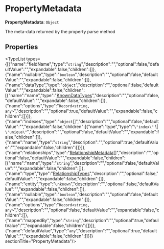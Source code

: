 
# PropertyMetadata

 **PropertyMetadata**: `Object`

The meta-data returned by the property parse method

## Properties

<TypeList types={[{"name":"fieldName","type":"`string`","description":"","optional":false,"defaultValue":"","expandable":false,"children":[]},{"name":"nullable","type":"`boolean`","description":"","optional":false,"defaultValue":"","expandable":false,"children":[]},{"name":"dataType","type":"`object`","description":"","optional":false,"defaultValue":"","expandable":false,"children":[{"name":"name","type":"[KnownDataTypes](../types.DmlTypes.KnownDataTypes/page.mdx)","description":"","optional":false,"defaultValue":"","expandable":false,"children":[]},{"name":"options","type":"`Record<string, any>`","description":"","optional":true,"defaultValue":"","expandable":false,"children":[]}]},{"name":"indexes","type":"`object`[]","description":"","optional":false,"defaultValue":"","expandable":false,"children":[{"name":"type","type":"`\"index\"` \\| `\"unique\"`","description":"","optional":false,"defaultValue":"","expandable":false,"children":[]},{"name":"name","type":"`string`","description":"","optional":true,"defaultValue":"","expandable":false,"children":[]}]},{"name":"relationships","type":"[RelationshipMetadata](../types.DmlTypes.RelationshipMetadata/page.mdx)[]","description":"","optional":false,"defaultValue":"","expandable":false,"children":[{"name":"name","type":"`string`","description":"","optional":false,"defaultValue":"","expandable":false,"children":[]},{"name":"type","type":"[RelationshipTypes](../types.DmlTypes.RelationshipTypes/page.mdx)","description":"","optional":false,"defaultValue":"","expandable":false,"children":[]},{"name":"entity","type":"`unknown`","description":"","optional":false,"defaultValue":"","expandable":false,"children":[]},{"name":"nullable","type":"`boolean`","description":"","optional":false,"defaultValue":"","expandable":false,"children":[]},{"name":"options","type":"`Record<string, any>`","description":"","optional":false,"defaultValue":"","expandable":false,"children":[]},{"name":"mappedBy","type":"`string`","description":"","optional":true,"defaultValue":"","expandable":false,"children":[]}]},{"name":"defaultValue","type":"`any`","description":"","optional":true,"defaultValue":"","expandable":false,"children":[]}]}  sectionTitle="PropertyMetadata"/>
